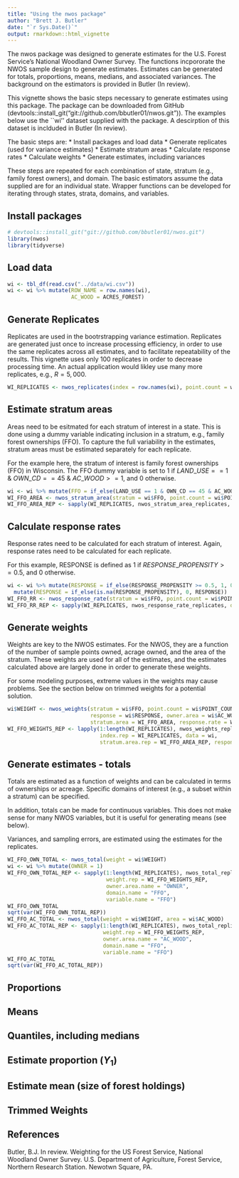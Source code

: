 ```yaml
---
title: "Using the nwos package"
author: "Brett J. Butler"
date: "`r Sys.Date()`"
output: rmarkdown::html_vignette
---
```


The nwos package was designed to generate estimates for the U.S. Forest Service's National Woodland Owner Survey. The functions incpororate the NWOS sample design to generate estimates. Estimates can be generated for totals, proportions, means, medians, and associated variances. The background on the estimators is provided in Butler (In review).

This vignette shows the basic steps necessary to generate estimates using this package. The package can be downloaded from GitHub (devtools::install_git("git://github.com/bbutler01/nwos.git")). The examples below use the ``wi'' dataset supplied with the package. A descirption of this dataset is inclduded in Butler (In review).

The basic steps are:
* Install packages and load data
* Generate replicates (used for variance estimates)
* Estimate stratum areas
* Calculate response rates
* Calculate weights
* Generate estimates, including variances

These steps are repeated for each combination of state, stratum (e.g., family forest owners), and domain. The basic estimators assume the data supplied are for an individual state. Wrapper functions can be developed for iterating through states, strata, domains, and variables.


## Install packages
```r
# devtools::install_git("git://github.com/bbutler01/nwos.git")
library(nwos)
library(tidyverse)
```

## Load data
```r
wi <- tbl_df(read.csv("../data/wi.csv")) 
wi <- wi %>% mutate(ROW_NAME = row.names(wi),
                    AC_WOOD = ACRES_FOREST)
```

## Generate Replicates

Replicates are used in the bootrstrapping variance estimation. Replicates are generated just once to increase processing efficiency, in order to use the same replicates across all estimates, and to facilitate repeatability of the results. This vignette uses only 100 replicates in order to decrease processing time. An actual application would likley use many more replicates, e.g., $R = 5,000$.

```r
WI_REPLICATES <- nwos_replicates(index = row.names(wi), point.count = wi$POINT_COUNT, R = 100)
```

## Estimate stratum areas

Areas need to be esitmated for each stratum of interest in a state. This is done using a dummy variable indicating inclusion in a stratum, e.g., family forest ownerships (FFO). To capture the full variability in the estimates, stratum areas must be estimated separately for each replicate.

For the example here, the stratum of interest is family forest ownerships (FFO) in Wisconsin. The FFO dummy variable is set to 1 if $LAND\_USE == 1$ & $OWN\_CD == 45$ & $AC\_WOOD >= 1$, and 0 otherwise.

```r
wi <- wi %>% mutate(FFO = if_else(LAND_USE == 1 & OWN_CD == 45 & AC_WOOD >= 1, 1, 0)) # Add stratum variable, FFO
WI_FFO_AREA <- nwos_stratum_area(stratum = wi$FFO, point.count = wi$POINT_COUNT, state.area = 33898733)
WI_FFO_AREA_REP <- sapply(WI_REPLICATES, nwos_stratum_area_replicates, data = wi, stratum.name = "FFO", state.area = 33898733)
```

## Calculate response rates

Response rates need to be calculated for each stratum of interest. Again, response rates need to be calculated for each replicate. 

For this example, RESPONSE is defined as 1 if $RESPONSE\_PROPENSITY >= 0.5$, and 0 otherwise.

```r
wi <- wi %>% mutate(RESPONSE = if_else(RESPONSE_PROPENSITY >= 0.5, 1, 0)) %>%
  mutate(RESPONSE = if_else(is.na(RESPONSE_PROPENSITY), 0, RESPONSE))
WI_FFO_RR <- nwos_response_rate(stratum = wi$FFO, point.count = wi$POINT_COUNT, response = wi$RESPONSE)
WI_FFO_RR_REP <- sapply(WI_REPLICATES, nwos_response_rate_replicates, data = wi, stratum.name = "FFO", response.name = "RESPONSE")
```

## Generate weights

Weights are key to the NWOS estimates. For the NWOS, they are a function of the number of sample points owned, acrage owned, and the area of the stratum. These weights are used for all of the estimates, and the estimates calculated above are largely done in order to generate these weights. 

For some modeling purposes, extreme values in the weights may cause problems. See the section below on trimmed weights for a potential solution.

```r
wi$WEIGHT <- nwos_weights(stratum = wi$FFO, point.count = wi$POINT_COUNT, 
                          response = wi$RESPONSE, owner.area = wi$AC_WOOD, 
                          stratum.area = WI_FFO_AREA, response.rate = WI_FFO_RR)
WI_FFO_WEIGHTS_REP <- lapply(1:length(WI_REPLICATES), nwos_weights_replicates, 
                             index.rep = WI_REPLICATES, data = wi, 
                             stratum.area.rep = WI_FFO_AREA_REP, response.rate.rep = WI_FFO_RR_REP)
```

## Generate estimates - totals

Totals are estimated as a function of weights and can be calculated in terms of ownerships or acreage. Specific domains of interest (e.g., a subset within a stratum) can be specified.

In addition, totals can be made for continuous variables. This does not make sense for many NWOS variables, but it is useful for generating means (see below).

Variances, and sampling errors, are estimated using the estimates for the replicates.

```r
WI_FFO_OWN_TOTAL <- nwos_total(weight = wi$WEIGHT)
wi <- wi %>% mutate(OWNER = 1)
WI_FFO_OWN_TOTAL_REP <- sapply(1:length(WI_REPLICATES), nwos_total_replicates, index.rep = WI_REPLICATES, data = wi,
                               weight.rep = WI_FFO_WEIGHTS_REP,
                               owner.area.name = "OWNER",
                               domain.name = "FFO",
                               variable.name = "FFO")
WI_FFO_OWN_TOTAL
sqrt(var(WI_FFO_OWN_TOTAL_REP))
WI_FFO_AC_TOTAL <- nwos_total(weight = wi$WEIGHT, area = wi$AC_WOOD)
WI_FFO_AC_TOTAL_REP <- sapply(1:length(WI_REPLICATES), nwos_total_replicates, index.rep = WI_REPLICATES, data = wi,
                              weight.rep = WI_FFO_WEIGHTS_REP,
                              owner.area.name = "AC_WOOD",
                              domain.name = "FFO",
                              variable.name = "FFO")
WI_FFO_AC_TOTAL
sqrt(var(WI_FFO_AC_TOTAL_REP))
```

## Proportions

## Means

## Quantiles, including medians

## Estimate proportion ($Y_1$)

## Estimate mean (size of forest holdings)

## Trimmed Weights

## References
Butler, B.J. In review. Weighting for the US Forest Service, National Woodland Owner Survey. U.S. Department of Agriculture, Forest Service, Northern Research Station. Newotwn Square, PA.
